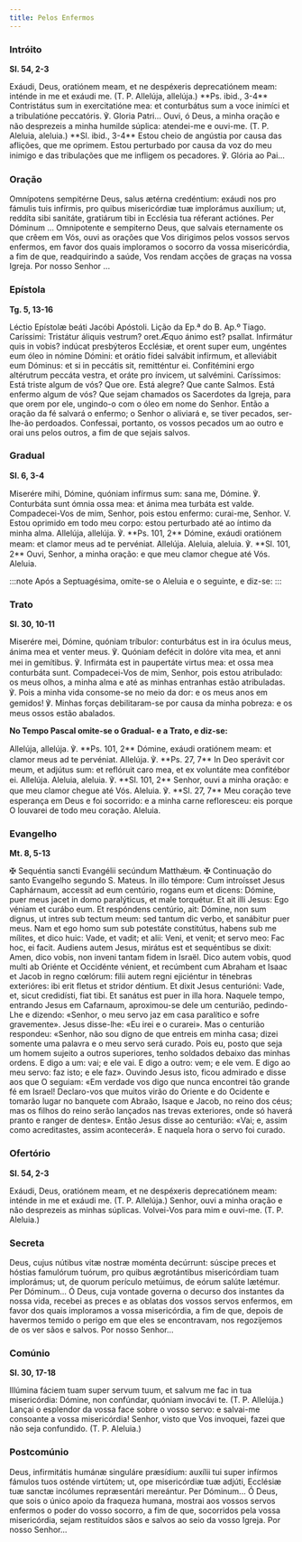```yaml
---
title: Pelos Enfermos
---
```


### Intróito

**Sl. 54, 2-3**

<div class="side-by-side not-content">
  <span>
    Exáudi, Deus, oratiónem meam, et ne despéxeris deprecatiónem meam: inténde in me et exáudi me.
    (T. P. Allelúja, allelúja.) **Ps. ibid., 3-4** Contristátus sum in exercitatióne mea: et
    conturbátus sum a voce inimíci et a tribulatióne peccatóris. ℣. Gloria Patri...
  </span>
  <span>
    Ouvi, ó Deus, a minha oração e não desprezeis a minha humilde súplica: atendei-me e ouvi-me. (T.
    P. Aleluia, aleluia.) **Sl. ibid., 3-4** Estou cheio de angústia por causa das aflições, que me
    oprimem. Estou perturbado por causa da voz do meu inimigo e das tribulações que me infligem os
    pecadores. ℣. Glória ao Pai...
  </span>
</div>

### Oração

<div class="side-by-side not-content">
  <span>
    Omnípotens sempitérne Deus, salus ætérna credéntium: exáudi nos pro fámulis tuis infírmis, pro
    quibus misericórdiæ tuæ implorámus auxílium; ut, reddíta sibi sanitáte, gratiárum tibi in
    Ecclésia tua réferant actiónes. Per Dóminum ...
  </span>
  <span>
    Omnipotente e sempiterno Deus, que salvais eternamente os que crêem em Vós, ouvi as orações que
    Vos dirigimos pelos vossos servos enfermos, em favor dos quais imploramos o socorro da vossa
    misericórdia, a fim de que, readquirindo a saúde, Vos rendam acções de graças na vossa Igreja.
    Por nosso Senhor ...
  </span>
</div>

### Epístola

**Tg. 5, 13-16**

<div class="side-by-side not-content">
  <span>Léctio Epístolæ beáti Jacóbi Apóstoli.</span>
  <span>Lição da Ep.ª do B. Ap.º Tiago.</span>
  <span>
    Caríssimi: Tristátur áliquis vestrum? oret.Æquo ánimo est? psallat. Infirmátur quis in vobis?
    indúcat presbýteros Ecclésiæ, et orent super eum, ungéntes eum óleo in nómine Dómini: et orátio
    fídei salvábit infírmum, et alleviábit eum Dóminus: et si in peccátis sit, remitténtur ei.
    Confitémini ergo altérutrum peccáta vestra, et oráte pro ínvicem, ut salvémini.
  </span>
  <span>
    Caríssimos: Está triste algum de vós? Que ore. Está alegre? Que cante Salmos. Está enfermo algum
    de vós? Que sejam chamados os Sacerdotes da Igreja, para que orem por ele, ungindo-o com o óleo
    em nome do Senhor. Então a oração da fé salvará o enfermo; o Senhor o aliviará e, se tiver
    pecados, ser-lhe-ão perdoados. Confessai, portanto, os vossos pecados um ao outro e orai uns
    pelos outros, a fim de que sejais salvos.
  </span>
</div>

### Gradual

**Sl. 6, 3-4**

<div class="side-by-side not-content">
  <span>
    Miserére mihi, Dómine, quóniam infírmus sum: sana me, Dómine. ℣. Conturbáta sunt ómnia ossa mea:
    et ánima mea turbáta est valde.
  </span>
  <span>
    Compadecei-Vos de mim, Senhor, pois estou enfermo: curai-me, Senhor. V. Estou oprimido em todo
    meu corpo: estou perturbado até ao íntimo da minha alma.
  </span>
  <span>
    Allelúja, allelúja. ℣. **Ps. 101, 2** Dómine, exáudi oratiónem meam: et clamor meus ad te
    pervéniat. Allelúja.
  </span>
  <span>
    Aleluia, aleluia. ℣. **Sl. 101, 2** Ouvi, Senhor, a minha oração: e que meu clamor chegue até
    Vós. Aleluia.
  </span>
</div>

:::note
Após a Septuagésima, omite-se o Aleluia e o seguinte, e diz-se:
:::

### Trato

**Sl. 30, 10-11**

<div class="side-by-side not-content">
  <span>
    Miserére mei, Dómine, quóniam tríbulor: conturbátus est in ira óculus meus, ánima mea et venter
    meus. ℣. Quóniam defécit in dolóre vita mea, et anni mei in gemítibus. ℣. Infirmáta est in
    paupertáte virtus mea: et ossa mea conturbáta sunt.
  </span>
  <span>
    Compadecei-Vos de mim, Senhor, pois estou atribulado: os meus olhos, a minha alma e até as
    minhas entranhas estão atribuladas. ℣. Pois a minha vida consome-se no meio da dor: e os meus
    anos em gemidos! ℣. Minhas forças debilitaram-se por causa da minha pobreza: e os meus ossos
    estão abalados.
  </span>
</div>

**No Tempo Pascal omite-se o Gradual- e a Trato, e diz-se:**

<div class="side-by-side not-content">
  <span>
    Allelúja, allelúja. ℣. **Ps. 101, 2** Dómine, exáudi oratiónem meam: et clamor meus ad te
    pervéniat. Allelúja. ℣. **Ps. 27, 7** In Deo sperávit cor meum, et adjútus sum: et reflóruit
    caro mea, et ex voluntáte mea confitébor ei. Allelúja.
  </span>
  <span>
    Aleluia, aleluia. ℣. **Sl. 101, 2** Senhor, ouvi a minha oração: e que meu clamor chegue até
    Vós. Aleluia. ℣. **Sl. 27, 7** Meu coração teve esperança em Deus e foi socorrido: e a minha
    carne refloresceu: eis porque O louvarei de todo meu coração. Aleluia.
  </span>
</div>

### Evangelho

**Mt. 8, 5-13**

<div class="side-by-side not-content">
  <span>
    <span class="text-red-500">✠</span> Sequéntia sancti Evangélii secúndum Matthǽum.
  </span>
  <span>
    <span class="text-red-500">✠</span> Continuação do santo Evangelho segundo S. Mateus.
  </span>
  <span>
    In illo témpore: Cum introísset Jesus Caphárnaum, accessit ad eum centúrio, rogans eum et
    dicens: Dómine, puer meus jacet in domo paralýticus, et male torquétur. Et ait illi Jesus: Ego
    véniam et curábo eum. Et respóndens centúrio, ait: Dómine, non sum dignus, ut intres sub tectum
    meum: sed tantum dic verbo, et sanábitur puer meus. Nam et ego homo sum sub potestáte
    constitútus, habens sub me mílites, et dico huic: Vade, et vadit; et alii: Veni, et venit; et
    servo meo: Fac hoc, ei facit. Audiens autem Jesus, mirátus est et sequéntibus se dixit: Amen,
    dico vobis, non inveni tantam fidem in Israël. Dico autem vobis, quod multi ab Oriénte et
    Occidénte vénient, et recúmbent cum Abraham et Isaac et Jacob in regno cœlórum: filii autem
    regni ejiciéntur in ténebras exterióres: ibi erit fletus et stridor déntium. Et dixit Jesus
    centurióni: Vade, et, sicut credidísti, fiat tibi. Et sanátus est puer in illa hora.
  </span>
  <span>
    Naquele tempo, entrando Jesus em Cafarnaum, aproximou-se dele um centurião, pedindo-Lhe e
    dizendo: «Senhor, o meu servo jaz em casa paralítico e sofre gravemente». Jesus disse-lhe: «Eu
    irei e o curarei». Mas o centurião respondeu: «Senhor, não sou digno de que entreis em minha
    casa; dizei somente uma palavra e o meu servo será curado. Pois eu, posto que seja um homem
    sujeito a outros superiores, tenho soldados debaixo das minhas ordens. E digo a um: vai; e ele
    vai. E digo a outro: vem; e ele vem. E digo ao meu servo: faz isto; e ele faz». Ouvindo Jesus
    isto, ficou admirado e disse aos que O seguiam: «Em verdade vos digo que nunca encontrei tão
    grande fé em Israel! Declaro-vos que muitos virão do Oriente e do Ocidente e tomarão lugar no
    banquete com Abraão, Isaque e Jacob, no reino dos céus; mas os filhos do reino serão lançados
    nas trevas exteriores, onde só haverá pranto e ranger de dentes». Então Jesus disse ao
    centurião: «Vai; e, assim como acreditastes, assim acontecerá». E naquela hora o servo foi
    curado.
  </span>
</div>

### Ofertório

**Sl. 54, 2-3**

<div class="side-by-side not-content">
  <span>
    Exáudi, Deus, oratiónem meam, et ne despéxeris deprecatiónem meam: inténde in me et exáudi me.
    (T. P. Allelúja.)
  </span>
  <span>
    Senhor, ouvi a minha oração e não desprezeis as minhas súplicas. Volvei-Vos para mim e ouvi-me.
    (T. P. Aleluia.)
  </span>
</div>

### Secreta

<div class="side-by-side not-content">
  <span>
    Deus, cujus nútibus vitæ nostræ moménta decúrrunt: súscipe preces et hóstias famulórum tuórum,
    pro quibus ægrotántibus misericórdiam tuam implorámus; ut, de quorum perículo metúimus, de eórum
    salúte lætémur. Per Dóminum...
  </span>
  <span>
    Ó Deus, cuja vontade governa o decurso dos instantes da nossa vida, recebei as preces e as
    oblatas dos vossos servos enfermos, em favor dos quais imploramos a vossa misericórdia, a fim de
    que, depois de havermos temido o perigo em que eles se encontravam, nos regozijemos de os ver
    sãos e salvos. Por nosso Senhor...
  </span>
</div>

### Comúnio

**Sl. 30, 17-18**

<div class="side-by-side not-content">
  <span>
    Illúmina fáciem tuam super servum tuum, et salvum me fac in tua misericórdia: Dómine, non
    confúndar, quóniam invocávi te. (T. P. Allelúja.)
  </span>
  <span>
    Lançai o esplendor da vossa face sobre o vosso servo: e salvai-me consoante a vossa
    misericórdia! Senhor, visto que Vos invoquei, fazei que não seja confundido. (T. P. Aleluia.)
  </span>
</div>

### Postcomúnio

<div class="side-by-side not-content">
  <span>
    Deus, infirmitátis humánæ singuláre præsídium: auxílii tui super infírmos fámulos tuos osténde
    virtútem; ut, ope misericórdiæ tuæ adjúti, Ecclésiæ tuæ sanctæ incólumes repræsentári mereántur.
    Per Dóminum...
  </span>
  <span>
    Ó Deus, que sois o único apoio da fraqueza humana, mostrai aos vossos servos enfermos o poder do
    vosso socorro, a fim de que, socorridos pela vossa misericórdia, sejam restituídos sãos e salvos
    ao seio da vosso Igreja. Por nosso Senhor...
  </span>
</div>

